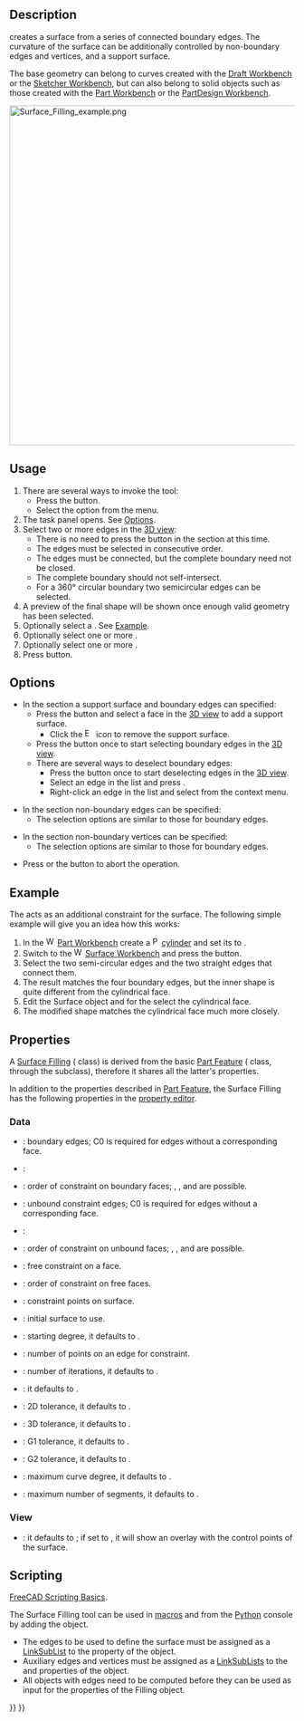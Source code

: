 <languages/>
<translate>

<!--T:8-->
{{Docnav
|
|[[Surface_GeomFillSurface|GeomFillSurface]]
|[[Surface_Workbench|Surface]]
|IconL=
|IconR=Surface_GeomFillSurface.svg
|IconC=Workbench_Surface.svg
}}

<!--T:1-->
{{GuiCommand
|Name=Surface Filling
|MenuLocation=Surface → Filling
|Workbenches=[[Surface_Workbench|Surface]]
|Version=0.17
}}

==Description== <!--T:2-->

<!--T:13-->
{{Button|[[File:Surface_Filling.svg|16px]] [[Surface_Filling|Surface Filling]]}} creates a surface from a series of connected boundary edges. The curvature of the surface can be additionally controlled by non-boundary edges and vertices, and a support surface.

<!--T:15-->
The base geometry can belong to curves created with the [[Draft_Workbench|Draft Workbench]] or the [[Sketcher_Workbench|Sketcher Workbench]], but can also belong to solid objects such as those created with the [[Part_Workbench|Part Workbench]] or the [[PartDesign_Workbench|PartDesign Workbench]].

</translate>
[[Image:Surface_Filling_example.png|600px]]
<translate>
<!--T:12-->
{{Caption|Two filled surfaces delimited by four edges located on the XY plane. The surface on the right is additionally controlled by a non-boundary edge.}}

==Usage== <!--T:3-->

<!--T:4-->
# There are several ways to invoke the tool:
#* Press the {{Button|[[File:Surface_Filling.svg|16px]] [[Surface_Filling|Filling...]]}} button.
#* Select the {{MenuCommand|Surface → [[Image:Surface_Filling.svg|16px]] Filling...}} option from the menu.
# The {{MenuCommand|Boundaries}} task panel opens. See [[#Options|Options]].
# Select two or more edges in the [[3D_view|3D view]]:
#* There is no need to press the {{Button|Add edge}} button in the {{MenuCommand|Boundaries}} section at this time.
#* The edges must be selected in consecutive order.
#* The edges must be connected, but the complete boundary need not be closed.
#* The complete boundary should not self-intersect.
#* For a 360° circular boundary two semicircular edges can be selected.
# A preview of the final shape will be shown once enough valid geometry has been selected.
# Optionally select a {{MenuCommand|Support surface}}. See [[#Example|Example]].
# Optionally select one or more {{MenuCommand|Edge constraints}}.
# Optionally select one or more {{MenuCommand|Vertex constraints}}.
# Press {{Button|OK}} button.

==Options== <!--T:5-->

<!--T:16-->
* In the {{MenuCommand|Boundaries}} section a support surface and boundary edges can specified:
** Press the {{Button|Support surface}} button and select a face in the [[3D_view|3D view]] to add a support surface.
*** Click the [[File:Edit-cleartext.svg|16px]] icon to remove the support surface.
** Press the {{Button|Add edge}} button once to start selecting boundary edges in the [[3D_view|3D view]].
** There are several ways to deselect boundary edges:
*** Press the {{Button|Remove edge}} button once to start deselecting edges in the [[3D_view|3D view]].
*** Select an edge in the list and press {{KEY|Delete}}.
*** Right-click an edge in the list and select {{MenuCommand|Remove}} from the context menu.

<!--T:17-->
* In the {{MenuCommand|Edge constraints}} section non-boundary edges can be specified:
** The selection options are similar to those for boundary edges.

<!--T:30-->
* In the  {{MenuCommand|Vertex constraints}} section non-boundary vertices can be specified:
** The selection options are similar to those for boundary edges.

<!--T:31-->
* Press {{KEY|Esc}} or the {{Button|Cancel}} button to abort the operation.

== Example == <!--T:32-->

<!--T:33-->
The {{MenuCommand|Support surface}} acts as an additional constraint for the surface. The following simple example will give you an idea how this works:

<!--T:34-->
# In the [[File:Workbench_Part.svg|16px]] [[Part_Workbench|Part Workbench]] create a [[File:Part_Cylinder.svg|16px]][[Part_Cylinder|cylinder]] and set its {{PropertyData|Angle}} to {{Value|180°}}.
# Switch to the [[File:Workbench_Surface.svg|16px]] [[Surface_Workbench|Surface Workbench]] and press the {{Button|[[File:Surface_Filling.svg|16px]] [[Surface_Filling|Filling]]}} button.
# Select the two semi-circular edges and the two straight edges that connect them.
# The result matches the four boundary edges, but the inner shape is quite different from the cylindrical face.
# Edit the Surface object and for the {{MenuCommand|Support surface}} select the cylindrical face.
# The modified shape matches the cylindrical face much more closely.

==Properties== <!--T:6-->

<!--T:18-->
A [[Surface_Filling|Surface Filling]] ({{incode|Surface::Filling}} class) is derived from the basic [[Part_Feature|Part Feature]] ({{incode|Part::Feature}} class, through the {{incode|Part::Spline}} subclass), therefore it shares all the latter's properties.

<!--T:19-->
In addition to the properties described in [[Part_Feature|Part Feature]], the Surface Filling has the following properties in the [[Property_editor|property editor]].

=== Data === <!--T:20-->

<!--T:21-->
{{TitleProperty|Filling}}

<!--T:7-->
* {{PropertyData|Boundary Edges|LinkSubList}}: boundary edges; C0 is required for edges without a corresponding face.
* {{PropertyData|Boundary Faces|StringList}}:
* {{PropertyData|Boundary Order|IntegerList}}: order of constraint on boundary faces; {{Value|0}}, {{Value|1}}, and {{Value|2}} are possible.
* {{PropertyData|Unbound Edges|LinkSubList}}: unbound constraint edges; C0 is required for edges without a corresponding face.
* {{PropertyData|Unbound Faces|StringList}}:
* {{PropertyData|Unbound Order|IntegerList}}: order of constraint on unbound faces; {{Value|0}}, {{Value|1}}, and {{Value|2}} are possible.
* {{PropertyData|Free Faces|LinkSubList}}: free constraint on a face.
* {{PropertyData|Free Order|IntegerList}}: order of constraint on free faces.
* {{PropertyData|Points|LinkSubList}}: constraint points on surface.
* {{PropertyData|Initial Face|LinkSub}}: initial surface to use.
* {{PropertyData|Degree|Integer}}: starting degree, it defaults to {{Value|3}}.
* {{PropertyData|Points On Curve|Integer}}: number of points on an edge for constraint.
* {{PropertyData|Iterations|Integer}}: number of iterations, it defaults to {{Value|2}}.
* {{PropertyData|Anisotropy|Bool}}: it defaults to {{FALSE}}.
* {{PropertyData|Tolerance2d|Float}}: 2D tolerance, it defaults to {{Value|0.0}}.
* {{PropertyData|Tolerance3d|Float}}: 3D tolerance, it defaults to {{Value|0.0}}.
* {{PropertyData|Tol Angular|Float}}: G1 tolerance, it defaults to {{Value|0.01}}.
* {{PropertyData|Tol Curvature|Float}}: G2 tolerance, it defaults to {{Value|0.10}}.
* {{PropertyData|Maximum Degree|Integer}}: maximum curve degree, it defaults to {{Value|8}}.
* {{PropertyData|Maximum Segments|Integer}}: maximum number of segments, it defaults to {{Value|9}}.

=== View === <!--T:22--> 

<!--T:23-->
{{TitleProperty|Base}}

<!--T:24-->
* {{PropertyView|Control Points|Bool}}: it defaults to {{FALSE}}; if set to {{TRUE}}, it will show an overlay with the control points of the surface.

== Scripting == <!--T:25-->

<!--T:26-->
{{Emphasis|See also:}} [[FreeCAD_Scripting_Basics|FreeCAD Scripting Basics]].

<!--T:27-->
The Surface Filling tool can be used in [[Macros|macros]] and from the [[Python|Python]] console by adding the {{incode|Surface::Filling}} object.
* The edges to be used to define the surface must be assigned as a [[FeaturePython_Custom_Properties#App::PropertyLinkSubList|LinkSubList]] to the {{incode|BoundaryEdges}} property of the object.
* Auxiliary edges and vertices must be assigned as a [[FeaturePython_Custom_Properties#App::PropertyLinkSubList|LinkSubLists]] to the {{incode|UnboundEdges}} and {{incode|Points}} properties of the object.
* All objects with edges need to be computed before they can be used as input for the properties of the Filling object.

</translate>
{{Code|code=
import FreeCAD as App
import Draft

doc = App.newDocument()

a = App.Vector(-20, -20, 0)
b = App.Vector(-18, 25, 0)
c = App.Vector(60, 26, 0)
d = App.Vector(33, -20, 0)

points1 = [a, App.Vector(-20, -8, 0), App.Vector(-17, 7, 0), b]
obj1 = Draft.make_bspline(points1)

points2 = [b, App.Vector(0, 25, 0), c]
obj2 = Draft.make_bspline(points2)

points3 = [c, App.Vector(37, 4, 0), d]
obj3 = Draft.make_bspline(points3)

points4 = [d, App.Vector(-2, -18, 0), a]
obj4 = Draft.make_bspline(points4)
doc.recompute()

surf = doc.addObject("Surface::Filling", "Surface")
surf.BoundaryEdges = [(obj1, "Edge1"),
                      (obj2, "Edge1"),
                      (obj3, "Edge1"),
                      (obj4, "Edge1")]
doc.recompute()

# ---------------------------------------------------------
points_spl = [App.Vector(-10, 0, 2),
              App.Vector(4, 0, 7),
              App.Vector(18, 0, -5),
              App.Vector(25, 0, 0),
              App.Vector(30, 0, 0)]
aux_edge = Draft.make_bspline(points_spl)
doc.recompute()

surf.UnboundEdges = [(aux_edge, "Edge1")]
doc.recompute()

# ---------------------------------------------------------
aux_v1 = Draft.make_line(App.Vector(-13, -12, 5),
                         App.Vector(-13, -12, -5))
aux_v2 = Draft.make_line(App.Vector(-3, 18, 5),
                         App.Vector(-3, 18, -5))
doc.recompute()

surf.Points = [(aux_v1, "Vertex2"),
               (aux_v2, "Vertex1")]
doc.recompute()
}}
<translate>


<!--T:9-->
{{Docnav
|
|[[Surface_GeomFillSurface|GeomFillSurface]]
|[[Surface_Workbench|Surface]]
|IconL=
|IconR=Surface_GeomFillSurface.svg
|IconC=Workbench_Surface.svg
}}

</translate>
{{Surface Tools navi{{#translation:}}}}
{{Userdocnavi{{#translation:}}}}